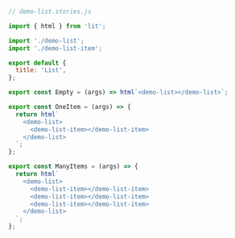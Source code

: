 ```js
// demo-list.stories.js

import { html } from 'lit';

import './demo-list';
import './demo-list-item';

export default {
  title: 'List',
};

export const Empty = (args) => html`<demo-list></demo-list>`;

export const OneItem = (args) => {
  return html`
    <demo-list>
      <demo-list-item></demo-list-item>
    </demo-list>
  `;
};

export const ManyItems = (args) => {
  return html`
    <demo-list>
      <demo-list-item></demo-list-item>
      <demo-list-item></demo-list-item>
      <demo-list-item></demo-list-item>
    </demo-list>
  `;
};
```
